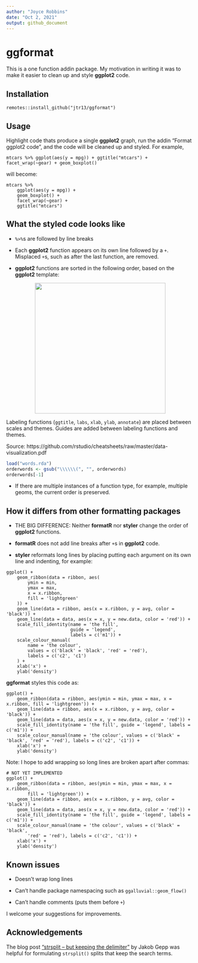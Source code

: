 ```yaml
---
author: "Joyce Robbins"
date: "Oct 2, 2021"
output: github_document
---
```

# ggformat

This is a one function addin package. My motivation in writing it was to make it easier to clean up and style **ggplot2** code.

## Installation

`remotes::install_github("jtr13/ggformat")`

## Usage

Highlight code thats produce a single **ggplot2** graph, run the addin "Format ggplot2 code", and the code will be cleaned up and styled. For example, 

```
mtcars %>% ggplot(aes(y = mpg)) + ggtitle("mtcars") + facet_wrap(~gear) + geom_boxplot()
```

will become:

```
mtcars %>%
    ggplot(aes(y = mpg)) +
    geom_boxplot() +
    facet_wrap(~gear) +
    ggtitle("mtcars")
```

## What the styled code looks like

* `%>%`s are followed by line breaks

* Each **ggplot2** function appears on its own line followed by a `+`. Misplaced `+`s, such as after the last function, are removed.

*  **ggplot2** functions are sorted in the following order, based on the **ggplot2** template:

<p style="text-align:center;">
<img src="ggplot2template.png" width="350" align="center"></img>
</p>

Labeling functions (`ggtitle`, `labs`, `xlab`, `ylab`, `annotate`) are placed between scales and themes. Guides are added between labeling functions and themes.

Source: https://github.com/rstudio/cheatsheets/raw/master/data-visualization.pdf

```r
load("words.rda")
orderwords <- gsub("\\\\\\(", "", orderwords)
orderwords[-1]
```

* If there are multiple instances of a function type, for example, multiple geoms, the current order is preserved.

## How it differs from other formatting packages

* THE BIG DIFFERENCE: Neither **formatR** nor **styler** change the order of **ggplot2** functions.

* **formatR** does not add line breaks after `+`s in **ggplot2** code.

* **styler** reformats long lines by placing putting each argument on its own line and indenting, for example:

```
ggplot() +
    geom_ribbon(data = ribbon, aes(
        ymin = min,
        ymax = max,
        x = x.ribbon,
        fill = 'lightgreen'
    )) +
    geom_line(data = ribbon, aes(x = x.ribbon, y = avg, color = 'black')) +
    geom_line(data = data, aes(x = x, y = new.data, color = 'red')) +
    scale_fill_identity(name = 'the fill',
                        guide = 'legend',
                        labels = c('m1')) +
    scale_colour_manual(
        name = 'the colour',
        values = c('black' = 'black', 'red' = 'red'),
        labels = c('c2', 'c1')
    ) +
    xlab('x') +
    ylab('density')
```

**ggformat** styles this code as: 

```
ggplot() +
    geom_ribbon(data = ribbon, aes(ymin = min, ymax = max, x = x.ribbon, fill = 'lightgreen')) +
    geom_line(data = ribbon, aes(x = x.ribbon, y = avg, color = 'black')) +
    geom_line(data = data, aes(x = x, y = new.data, color = 'red')) +
    scale_fill_identity(name = 'the fill', guide = 'legend', labels = c('m1')) +
    scale_colour_manual(name = 'the colour', values = c('black' = 'black', 'red' = 'red'), labels = c('c2', 'c1')) +
    xlab('x') +
    ylab('density')
```

Note: I hope to add wrapping so long lines are broken apart after commas:

```
# NOT YET IMPLEMENTED
ggplot() +
    geom_ribbon(data = ribbon, aes(ymin = min, ymax = max, x = x.ribbon,
        fill = 'lightgreen')) +
    geom_line(data = ribbon, aes(x = x.ribbon, y = avg, color = 'black')) +
    geom_line(data = data, aes(x = x, y = new.data, color = 'red')) +
    scale_fill_identity(name = 'the fill', guide = 'legend', labels = c('m1')) +
    scale_colour_manual(name = 'the colour', values = c('black' = 'black',
        'red' = 'red'), labels = c('c2', 'c1')) +
    xlab('x') +
    ylab('density')
```

## Known issues

* Doesn't wrap long lines

* Can't handle package namespacing such as `ggalluvial::geom_flow()`

* Can't handle comments (puts them before `+`)


I welcome your suggestions for improvements.

## Acknowledgements

The blog post ["strsplit -- but keeping the delimiter"](https://www.statworx.com/de/blog/strsplit-but-keeping-the-delimiter/) by Jakob Gepp was helpful for formulating `strsplit()` splits that keep the search terms.
